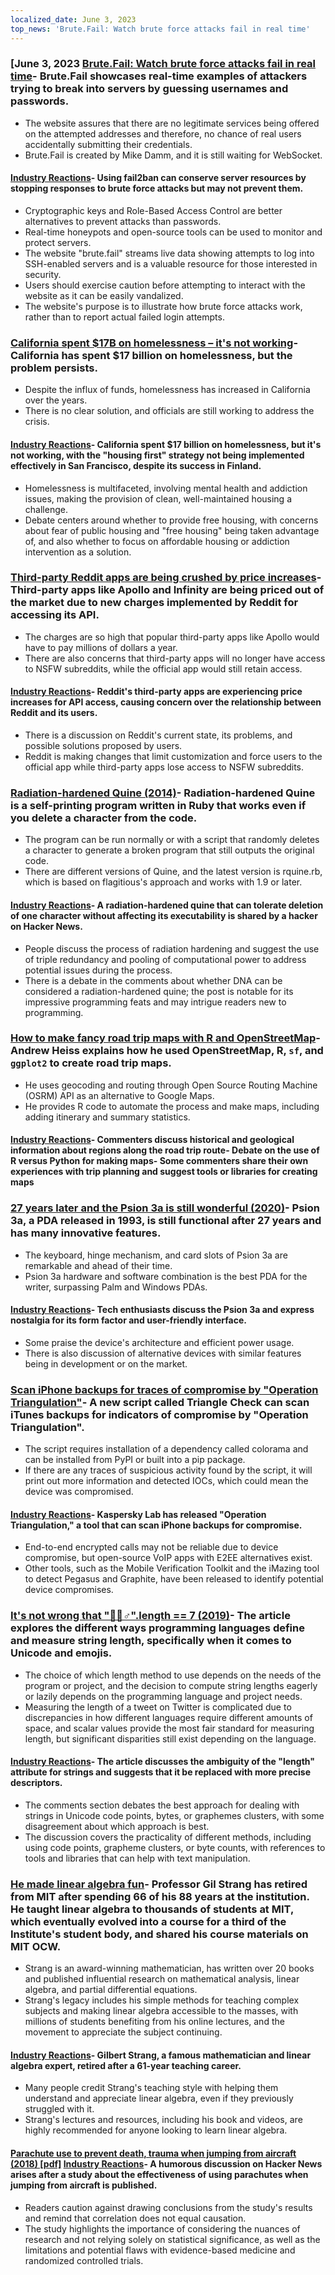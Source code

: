 ```yaml
---
localized_date: June 3, 2023
top_news: 'Brute.Fail: Watch brute force attacks fail in real time'
---
```




<CallToAction />

<Steps>

### [June 3, 2023 [Brute.Fail: Watch brute force attacks fail in real time](https://brute.fail/)- Brute.Fail showcases real-time examples of attackers trying to break into servers by guessing usernames and passwords.

- The website assures that there are no legitimate services being offered on the attempted addresses and therefore, no chance of real users accidentally submitting their credentials.
- Brute.Fail is created by Mike Damm, and it is still waiting for WebSocket.

#### [Industry Reactions](http://news.ycombinator.com/item?id=36169954)- Using fail2ban can conserve server resources by stopping responses to brute force attacks but may not prevent them.

- Cryptographic keys and Role-Based Access Control are better alternatives to prevent attacks than passwords.
- Real-time honeypots and open-source tools can be used to monitor and protect servers.
- The website "brute.fail" streams live data showing attempts to log into SSH-enabled servers and is a valuable resource for those interested in security.
- Users should exercise caution before attempting to interact with the website as it can be easily vandalized.
- The website's purpose is to illustrate how brute force attacks work, rather than to report actual failed login attempts.

### [California spent $17B on homelessness – it's not working](https://www.wsj.com/articles/california-homeless-population-oakland-wood-street-encampment-78d42cc3)- California has spent $17 billion on homelessness, but the problem persists.

- Despite the influx of funds, homelessness has increased in California over the years.
- There is no clear solution, and officials are still working to address the crisis.

#### [Industry Reactions](http://news.ycombinator.com/item?id=36162154)- California spent $17 billion on homelessness, but it's not working, with the "housing first" strategy not being implemented effectively in San Francisco, despite its success in Finland.

- Homelessness is multifaceted, involving mental health and addiction issues, making the provision of clean, well-maintained housing a challenge.
- Debate centers around whether to provide free housing, with concerns about fear of public housing and "free housing" being taken advantage of, and also whether to focus on affordable housing or addiction intervention as a solution.

### [Third-party Reddit apps are being crushed by price increases](https://kotaku.com/reddit-third-party-3rd-apps-pricing-crush-ios-android-1850493992)- Third-party apps like Apollo and Infinity are being priced out of the market due to new charges implemented by Reddit for accessing its API.

- The charges are so high that popular third-party apps like Apollo would have to pay millions of dollars a year.
- There are also concerns that third-party apps will no longer have access to NSFW subreddits, while the official app would still retain access.

#### [Industry Reactions](http://news.ycombinator.com/item?id=36162235)- Reddit's third-party apps are experiencing price increases for API access, causing concern over the relationship between Reddit and its users.

- There is a discussion on Reddit's current state, its problems, and possible solutions proposed by users.
- Reddit is making changes that limit customization and force users to the official app while third-party apps lose access to NSFW subreddits.

### [Radiation-hardened Quine (2014)](https://github.com/mame/radiation-hardened-quine)- Radiation-hardened Quine is a self-printing program written in Ruby that works even if you delete a character from the code.

- The program can be run normally or with a script that randomly deletes a character to generate a broken program that still outputs the original code.
- There are different versions of Quine, and the latest version is rquine.rb, which is based on flagitious's approach and works with 1.9 or later.

#### [Industry Reactions](http://news.ycombinator.com/item?id=36162164)- A radiation-hardened quine that can tolerate deletion of one character without affecting its executability is shared by a hacker on Hacker News.

- People discuss the process of radiation hardening and suggest the use of triple redundancy and pooling of computational power to address potential issues during the process.
- There is a debate in the comments about whether DNA can be considered a radiation-hardened quine; the post is notable for its impressive programming feats and may intrigue readers new to programming.

### [How to make fancy road trip maps with R and OpenStreetMap](https://www.andrewheiss.com/blog/2023/06/01/geocoding-routing-openstreetmap-r/)- Andrew Heiss explains how he used OpenStreetMap, R, `sf`, and `ggplot2` to create road trip maps.

- He uses geocoding and routing through Open Source Routing Machine (OSRM) API as an alternative to Google Maps.
- He provides R code to automate the process and make maps, including adding itinerary and summary statistics.

#### [Industry Reactions](http://news.ycombinator.com/item?id=36159864)- Commenters discuss historical and geological information about regions along the road trip route- Debate on the use of R versus Python for making maps- Some commenters share their own experiences with trip planning and suggest tools or libraries for creating maps

### [27 years later and the Psion 3a is still wonderful (2020)](https://mcgst.com/2020/12/01/27-years-later-and-the-psion-3a-is-still-wonderful/)- Psion 3a, a PDA released in 1993, is still functional after 27 years and has many innovative features.

- The keyboard, hinge mechanism, and card slots of Psion 3a are remarkable and ahead of their time.
- Psion 3a hardware and software combination is the best PDA for the writer, surpassing Palm and Windows PDAs.

#### [Industry Reactions](http://news.ycombinator.com/item?id=36162265)- Tech enthusiasts discuss the Psion 3a and express nostalgia for its form factor and user-friendly interface.

- Some praise the device's architecture and efficient power usage.
- There is also discussion of alternative devices with similar features being in development or on the market.

### [Scan iPhone backups for traces of compromise by "Operation Triangulation"](https://github.com/KasperskyLab/triangle_check)- A new script called Triangle Check can scan iTunes backups for indicators of compromise by "Operation Triangulation".

- The script requires installation of a dependency called colorama and can be installed from PyPI or built into a pip package.
- If there are any traces of suspicious activity found by the script, it will print out more information and detected IOCs, which could mean the device was compromised.

#### [Industry Reactions](http://news.ycombinator.com/item?id=36164340)- Kaspersky Lab has released "Operation Triangulation," a tool that can scan iPhone backups for compromise.

- End-to-end encrypted calls may not be reliable due to device compromise, but open-source VoIP apps with E2EE alternatives exist.
- Other tools, such as the Mobile Verification Toolkit and the iMazing tool to detect Pegasus and Graphite, have been released to identify potential device compromises.

### [It's not wrong that "🤦🏼♂".length == 7 (2019)](https://hsivonen.fi/string-length/)- The article explores the different ways programming languages define and measure string length, specifically when it comes to Unicode and emojis.

- The choice of which length method to use depends on the needs of the program or project, and the decision to compute string lengths eagerly or lazily depends on the programming language and project needs.
- Measuring the length of a tweet on Twitter is complicated due to discrepancies in how different languages require different amounts of space, and scalar values provide the most fair standard for measuring length, but significant disparities still exist depending on the language.

#### [Industry Reactions](http://news.ycombinator.com/item?id=36159443)- The article discusses the ambiguity of the "length" attribute for strings and suggests that it be replaced with more precise descriptors.

- The comments section debates the best approach for dealing with strings in Unicode code points, bytes, or graphemes clusters, with some disagreement about which approach is best.
- The discussion covers the practicality of different methods, including using code points, grapheme clusters, or byte counts, with references to tools and libraries that can help with text manipulation.

### [He made linear algebra fun](https://news.mit.edu/2023/gilbert-strang-made-linear-algebra-fun-0531)- Professor Gil Strang has retired from MIT after spending 66 of his 88 years at the institution. He taught linear algebra to thousands of students at MIT, which eventually evolved into a course for a third of the Institute's student body, and shared his course materials on MIT OCW.

- Strang is an award-winning mathematician, has written over 20 books and published influential research on mathematical analysis, linear algebra, and partial differential equations.
- Strang's legacy includes his simple methods for teaching complex subjects and making linear algebra accessible to the masses, with millions of students benefiting from his online lectures, and the movement to appreciate the subject continuing.

#### [Industry Reactions](http://news.ycombinator.com/item?id=36168068)- Gilbert Strang, a famous mathematician and linear algebra expert, retired after a 61-year teaching career.

- Many people credit Strang's teaching style with helping them understand and appreciate linear algebra, even if they previously struggled with it.
- Strang's lectures and resources, including his book and videos, are highly recommended for anyone looking to learn linear algebra.

#### [Parachute use to prevent death, trauma when jumping from aircraft (2018) [pdf]](https://www.bmj.com/content/bmj/363/bmj.k5094.full.pdf) [Industry Reactions](http://news.ycombinator.com/item?id=36161175)- A humorous discussion on Hacker News arises after a study about the effectiveness of using parachutes when jumping from aircraft is published.

- Readers caution against drawing conclusions from the study's results and remind that correlation does not equal causation.
- The study highlights the importance of considering the nuances of research and not relying solely on statistical significance, as well as the limitations and potential flaws with evidence-based medicine and randomized controlled trials.

</Steps>
